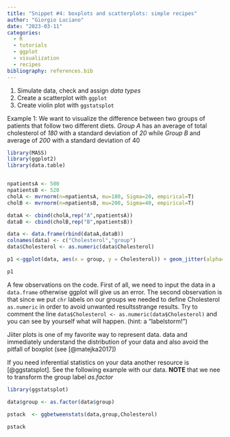 ```yaml
---
title: "Snippet #4: boxplots and scatterplots: simple recipes"
author: "Giorgio Luciano"
date: "2023-03-11"
categories: 
  - R
  - tutorials
  - ggplot
  - visualization
  - recipes
bibliography: references.bib
---
```


1.  Simulate data, check and assign *data types*
2.  Create a scatterplot with `ggplot`
3.  Create violin plot with `ggstatsplot`

Example 1: We want to visualize the difference between two groups of patients that follow two different diets. *Group A* has an average of total cholesterol of *180* with a standard deviation of *20* while *Group B* and average of *200* with a standard deviation of 40

```r
library(MASS)
library(ggplot2)
library(data.table)


npatientsA <- 500
npatientsB <- 520
cholA <- mvrnorm(n=npatientsA, mu=180, Sigma=20, empirical=T)
cholB <- mvrnorm(n=npatientsB, mu=200, Sigma=40, empirical=T)

dataA <- cbind(cholA,rep("A",npatientsA))  
dataB <- cbind(cholB,rep("B",npatientsB))  

data <- data.frame(rbind(dataA,dataB))
colnames(data) <- c("Cholesterol","group")
data$Cholesterol <- as.numeric(data$Cholesterol)

p1 <-ggplot(data, aes(x = group, y = Cholesterol)) + geom_jitter(alpha=0.05) 

p1
```

A few observations on the code. First of all, we need to input the data in a `data.frame` otherwise ggplot will give us an error. The second observation is that since we put `chr` labels on our groups we needed to define Cholesterol `as.numeric` in order to avoid unwanted resultsstrange results. Try to comment the line `data$Cholesterol <- as.numeric(data$Cholesterol)` and you can see by yourself what will happen. (hint: a "labelstorm!")

Jiiter plots is one of my favorite way to represent data. data and immediately understand the distribution of your data and also avoid the pitfall of boxplot (see [@matejka2017])

If you need inferential statistics on your data another resource is [@ggstatsplot]. See the following example with our data. **NOTE** that we nee to transform the group label *as.factor*

```r
library(ggstatsplot)

data$group <- as.factor(data$group)

pstack  <- ggbetweenstats(data,group,Cholesterol)
                          
pstack    
```
